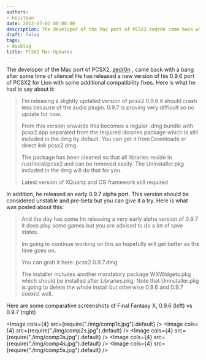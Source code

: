 ```yaml
---
authors:
- bositman
date: 2012-07-02 00:00:00
description: The developer of the Mac port of PCSX2 zedr0n came back with a bang
draft: false
tags:
- devblog
title: PCSX2 Mac Updates
---
```


The developer of the Mac port of PCSX2,
[zedr0n](http://forums.pcsx2.net/User-zedr0n) , came back with a bang
after some time of silence! He has released a new version of his 0.9.6
port of PCSX2 for Lion with some additional compatibility fixes. Here is
what he had to say about it:

<!-- truncate -->

> I'm releasing a slightly updated version of pcsx2 0.9.6 it
> should crash less because of the audio plugin. 0.9.7 is proving very
> difficult so no update for now.
>
> From this version onwards this becomes a regular .dmg bundle with
> pcsx2.app separated from the required libraries package which is still
> included in the dmg by default.
> You can get it from Downloads or direct link pcsx2.dmg
>
> The package has been cleaned so that all libraries reside in
> /usr/local/pcsx2 and can be removed easily. The Uninstaller.pkg
> included in the dmg will do that for you.
>
> Latest version of XQuartz and CG framework still required

In addition, he released an early 0.9.7 alpha port. This version should
be considered unstable and pre-beta but you can give it a try. Here is
what was posted about this:

> And the day has come Im releasing a very early alpha
> version of 0.9.7 it does play some games but you are advised to do a
> lot of save states.
>
> Im going to continue working on this so hopefully will get better as
> the time goes on.
>
> You can grab it here: pcsx2 0.9.7.dmg
>
> The installer includes another mandatory package WXWidgets.pkg which
> should be installed after Libraries.pkg. Note that Uninstaller.pkg is
> going to delete the whole install but otherwise 0.9.6 and 0.9.7
> coexist well.

Here are some comparative screenshots of Final Fantasy X, 0.9.6 (left)
vs 0.9.7 (right)

<Image cols={4} src={require("./img/comp1s.jpg").default} />
<Image cols={4} src={require("./img/comp2s.jpg").default} />
<Image cols={4} src={require("./img/comp3s.jpg").default} />
<Image cols={4} src={require("./img/comp4s.jpg").default} />
<Image cols={4} src={require("./img/comp5s.jpg").default} />